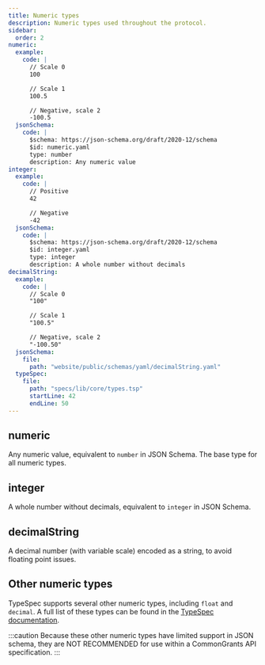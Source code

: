 ```yaml
---
title: Numeric types
description: Numeric types used throughout the protocol.
sidebar:
  order: 2
numeric:
  example:
    code: |
      // Scale 0
      100

      // Scale 1
      100.5

      // Negative, scale 2
      -100.5
  jsonSchema:
    code: |
      $schema: https://json-schema.org/draft/2020-12/schema
      $id: numeric.yaml
      type: number
      description: Any numeric value
integer:
  example:
    code: |
      // Positive
      42

      // Negative
      -42
  jsonSchema:
    code: |
      $schema: https://json-schema.org/draft/2020-12/schema
      $id: integer.yaml
      type: integer
      description: A whole number without decimals
decimalString:
  example:
    code: |
      // Scale 0
      "100"

      // Scale 1
      "100.5"

      // Negative, scale 2
      "-100.50"
  jsonSchema:
    file: 
      path: "website/public/schemas/yaml/decimalString.yaml"
  typeSpec:
    file:
      path: "specs/lib/core/types.tsp"
      startLine: 42
      endLine: 50
---
```



## numeric

Any numeric value, equivalent to `number` in JSON Schema. The base type for all numeric types.

<SchemaFormatTabs
  example={frontmatter.numeric.example}
  jsonSchema={frontmatter.numeric.jsonSchema}
/>

## integer

A whole number without decimals, equivalent to `integer` in JSON Schema.

<SchemaFormatTabs
  example={frontmatter.integer.example}
  jsonSchema={frontmatter.integer.jsonSchema}
/>

## decimalString

A decimal number (with variable scale) encoded as a string, to avoid floating point issues.

<SchemaFormatTabs
  example={frontmatter.decimalString.example}
  jsonSchema={frontmatter.decimalString.jsonSchema}
  typeSpec={frontmatter.decimalString.typeSpec}
/>

## Other numeric types

TypeSpec supports several other numeric types, including `float` and `decimal`. A full list of these types can be found in the [TypeSpec documentation](https://typespec.io/docs/language-basics/built-in-types/#numeric-types).

:::caution
Because these other numeric types have limited support in JSON schema, they are NOT RECOMMENDED for use within a CommonGrants API specification.
:::
